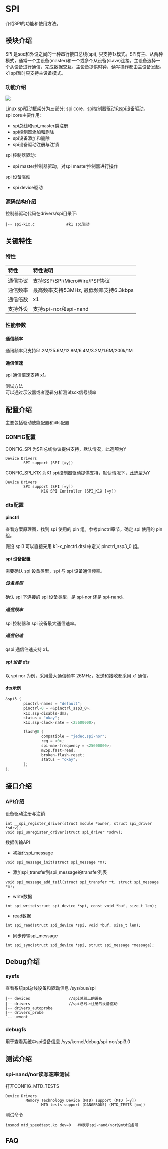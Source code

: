 # SPI

介绍SPI的功能和使用方法。

## 模块介绍

SPI 是soc和外设之间的一种串行接口总线(spi), 只支持1x模式。SPI有主、从两种模式，通常一个主设备(master)和一个或多个从设备(slave)连接。主设备选择一个从设备进行通信，完成数据交互。主设备提供时钟，读写操作都由主设备发起。k1 spi暂时只支持主设备模式。

### 功能介绍

![](static/linux_spi.png)  

Linux spi驱动框架分为三部分: spi core、spi控制器驱动和spi设备驱动。  
spi core主要作用:

- spi总线和spi_master类注册  
- spi控制器添加和删除  
- spi设备添加和删除  
- spi设备驱动注册与注销  

spi 控制器驱动:

- spi master控制器驱动，对spi master控制器进行操作

spi 设备驱动

- spi device驱动

### 源码结构介绍

控制器驱动代码在drivers/spi目录下:  

```
|-- spi-k1x.c              #k1 spi驱动
```

## 关键特性

### 特性

| 特性 | 特性说明 |
| :-----| :----|
| 通信协议 | 支持SSP/SPI/MicroWire/PSP协议 |
| 通信频率 | 最高频率支持53MHz, 最低频率支持6.3kbps |
| 通信倍数 | x1 | 
| 支持外设 | 支持spi-nor和spi-nand | 

### 性能参数

#### 通信频率

通讯频率只支持51.2M/25.6M/12.8M/6.4M/3.2M/1.6M/200k/1M

#### 通信倍速

spi 通信倍速支持 x1。

测试方法  
可以通过示波器或者逻辑分析测试sck信号频率

## 配置介绍

主要包括驱动使能配置和dts配置

### CONFIG配置

CONFIG_SPI 为SPI总线协议提供支持，默认情况，此选项为Y
```
Device Drivers
        SPI support (SPI [=y])
```

CONFIG_SPI_K1X 为K1 spi控制器驱动提供支持，默认情况下，此选型为Y
```
Device Drivers
        SPI support (SPI [=y])
                K1X SPI Controller (SPI_K1X [=y])

```

### dts配置

#### pinctrl

查看方案原理图，找到 spi 使用的 pin 组。参考pinctrl章节，确定 spi 使用的 pin 组。

假设 spi3 可以直接采用 k1-x_pinctrl.dtsi 中定义 pinctrl_ssp3_0 组。

#### spi 设备配置

需要确认 spi 设备类型，spi 与 spi 设备通信频率。

##### 设备类型

确认 spi 下连接的 spi 设备类型，是 spi-nor 还是 spi-nand。

##### 通信频率

spi 控制器和 spi 设备最大通信速率。  

##### 通信倍速

qspi 通信倍速支持 x1。

##### spi 设备 dts

以 spi nor 为例，采用最大通信频率 26MHz，发送和接收都采用 x1 通信。

#### dts示例
```c
&spi3 {
        pinctrl-names = "default";
        pinctrl-0 = <&pinctrl_ssp3_0>;
        k1x,ssp-disable-dma;
        status = "okay";
        k1x,ssp-clock-rate = <25600000>;

        flash@0 {
                compatible = "jedec,spi-nor";
                reg = <0>;
                spi-max-frequency = <25600000>;
                m25p,fast-read;
                broken-flash-reset;
                status = "okay";
        };
};
```

## 接口介绍

### API介绍

设备驱动注册与注销

```
int __spi_register_driver(struct module *owner, struct spi_driver *sdrv);  
void spi_unregister_driver(struct spi_driver *sdrv);
```

数据传输API

- 初始化spi_message

```
void spi_message_init(struct spi_message *m);
```

- 添加spi_transfer到spi_message的transfer列表

```
void spi_message_add_tail(struct spi_transfer *t, struct spi_message *m);
```

- write数据

```
int spi_write(struct spi_device *spi, const void *buf, size_t len);
```

- read数据

```
int spi_read(struct spi_device *spi, void *buf, size_t len);
```

- 同步传输spi_message

```
int spi_sync(struct spi_device *spi, struct spi_message *message);
```

## Debug介绍

### sysfs

查看系统spi总线设备和驱动信息
/sys/bus/spi

```
|-- devices                 //spi总线上的设备
|-- drivers                 //spi总线上注册的设备驱动
|-- drivers_autoprobe
|-- drivers_probe
`-- uevent
```

### debugfs

用于查看系统中spi设备信息
/sys/kernel/debug/spi-nor/spi3.0

## 测试介绍

### spi-nand/nor读写速率测试

打开CONFIG_MTD_TESTS

```
Device Drivers
         Memory Technology Device (MTD) support (MTD [=y])
                MTD tests support (DANGEROUS) (MTD_TESTS [=m])   
```

测试命令

```
insmod mtd_speedtest.ko dev=0   #0表示spi-nand/nor的mtd设备号
```

## FAQ
